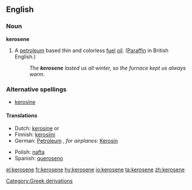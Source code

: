 ==English==

===Noun===
{{wikipedia}}
'''kerosene'''

# A [[petroleum]] based thin and colorless [[fuel]] [[oil]].  ([[Paraffin]] in British English.)
#: ''The '''kerosene''' lasted us all winter, so the furnace kept us always warm''.

===Alternative spellings===
*[[kerosine]]

====Translations====
{{top}}
*Dutch: [[kerosine#Dutch|kerosine]] {{m}} or {{f}}
*Finnish: [[kerosiini]]
*German: [[Petroleum]] {{n}}, ''for airplanes:'' [[Kerosin]] {{n}}
{{mid}}
*Polish: [[nafta]] {{f}}
*Spanish: [[queroseno]] {{m}}
{{bottom}}

[[Category:Greek derivations]]

[[el:kerosene]]
[[fr:kerosene]]
[[hy:kerosene]]
[[io:kerosene]]
[[ta:kerosene]]
[[zh:kerosene]]